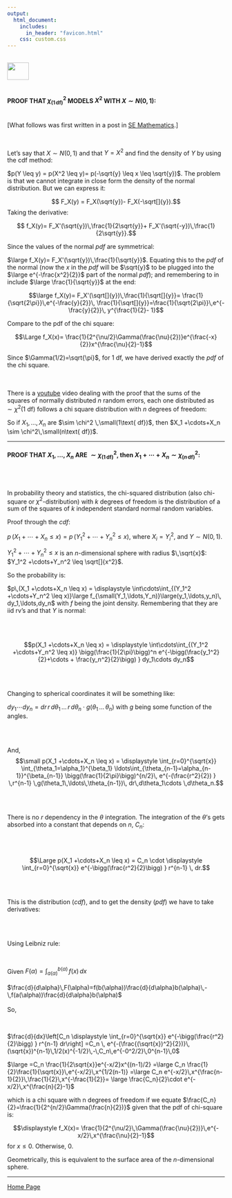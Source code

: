 ```yaml
---
output: 
  html_document:
    includes:
      in_header: "favicon.html" 
    css: custom.css
---
```


<br>
<a href="http://rinterested.github.io/statistics/index.html">
<img HEIGHT="40" WIDTH="50" src="https://cloud.githubusercontent.com/assets/9312897/10556783/a27a26fa-745c-11e5-9b1a-2d5bd737387a.PNG"></a>
<br><br>


#### PROOF THAT $\chi^2_{(1\,\text{df})}$ MODELS $X^2$ WITH $X\sim N(0,1)$:
<br>
[What follows was first written in a post in [SE Mathematics](http://math.stackexchange.com/q/1383709/152225).]

<br>

Let's say that $X \sim N(0,1)$ and that $Y=X^2$ and find the density of $Y$ by using the $\text{cdf}$ method:


$p(Y \leq y) = p(X^2 \leq y)= p(-\sqrt{y} \leq x \leq \sqrt{y})$. The problem is that we cannot integrate in close form the density of the normal distribution. But we can express it:

$$ F_X(y) = F_X(\sqrt{y})- F_X(-\sqrt[]{y}).$$ Taking the derivative:

$$ f_X(y)= F_X'(\sqrt{y})\,\frac{1}{2\sqrt{y}}+
F_X'(\sqrt{-y})\,\frac{1}{2\sqrt{y}}.$$

Since the values of the normal $pdf$ are symmetrical:

$\large f_X(y)= 
F_X'(\sqrt{y})\,\frac{1}{\sqrt{y}}$. Equating this to the $pdf$ of the normal (now the $x$ in the $pdf$ will be $\sqrt{y}$ to be plugged into the $\large e^{-\frac{x^2}{2}}$ part of the normal $pdf$); and remembering to in include $\large \frac{1}{\sqrt{y}}$ at the end:

$$\large f_X(y)= 
F_X'(\sqrt[]{y})\,\frac{1}{\sqrt[]{y}}=
\frac{1}{\sqrt{2\pi}}\,e^{-\frac{y}{2}}\,
\frac{1}{\sqrt[]{y}}=\frac{1}{\sqrt{2\pi}}\,e^{-\frac{y}{2}}\,
y^{\frac{1}{2}- 1}$$

Compare to the pdf of the chi square:

$$\Large f_X(x)= \frac{1}{2^{\nu/2}\Gamma(\frac{\nu}{2})}e^{\frac{-x}{2}}x^{\frac{\nu}{2}-1}$$

Since $\Gamma(1/2)=\sqrt{\pi}$, for $1$ df, we have derived exactly the $pdf$ of the chi square.


<br><br>
There is a [youtube][1] video dealing with the proof that the sums of the squares of normally distributed $n$ random errors, each one distributed as $\sim \chi^2(1\text{ df})$ follows a chi square distribution with $n$ degrees of freedom:

So if $X_1, \ldots, X_n$ are $\sim \chi^2 \,\small(1\text{ df})$, then $X_1 +\cdots+X_n \sim \chi^2\,\small(n\text{ df})$.


---------------------------------------------------------------------------------

#### PROOF THAT $X_1, \ldots, X_n$ ARE $\sim \chi^2_{(1\,\text{df})}$, then $X_1 +\cdots+X_n \sim \chi^2_{(n\,\text{df})}$:
 <br><br>

In probability theory and statistics, the chi-squared distribution (also chi-square or $\chi^2$-distribution) with $k$ degrees of freedom is the distribution of a sum of the squares of $k$ independent standard normal random variables.


Proof through the $cdf$:

$p\,(X_1 +\cdots+X_n \leq x)=
p\,(Y_1^2 +\cdots+Y_n^2 \leq x)$, where $X_i =Y _i^2$, and $Y \sim N(0,1)$.

$Y_1^2 +\cdots+Y_n^2 \leq x$ is an $n$-dimensional sphere with radius  $\,\sqrt{x}$: $Y_1^2 +\cdots+Y_n^2 \leq \sqrt[]{x^2}$.

So the probability is:

$p\,(X_1 +\cdots+X_n \leq x) = \displaystyle
\int\cdots\int_{(Y_1^2 +\cdots+Y_n^2 \leq x)}\large f_{\small(Y_1,\ldots,Y_n)}\large(y_1,\ldots,y_n)\, dy_1,\ldots,dy_n$ with $f$ being the joint density. Remembering that they are iid rv's and that $Y$ is normal:

<br><br>

$$p(X_1 +\cdots+X_n \leq x) = \displaystyle
\int\cdots\int_{(Y_1^2 +\cdots+Y_n^2 \leq x)}
\bigg(\frac{1}{2\pi}\bigg)^n
e^{-\bigg(\frac{y_1^2}{2}+\cdots + \frac{y_n^2}{2}\bigg) }
dy_1\cdots dy_n$$

<br><br>

Changing to spherical coordinates it will be something like:

$dy_1\cdots  dy_n=dr\,r\,d\theta_1\,\ldots\,r\,d\theta_n \cdot g(\theta_1\,\ldots\,\theta_n)$ with $g$ being some function of the angles. 

<br><br>

And, $$\small p(X_1 +\cdots+X_n \leq x) = \displaystyle
\int_{r=0}^{\sqrt{x}}
\int_{\theta_1=\alpha_1}^{\beta_1}
\ldots\int_{\theta_{n-1}=\alpha_{n-1}}^{\beta_{n-1}}
\bigg(\frac{1}{2\pi}\bigg)^{n/2}\,
e^{-(\frac{r^2}{2}) }
\,r^{n-1} \,g(\theta_1\,\ldots\,\theta_{n-1})\,
dr\,d\theta_1\cdots \,d\theta_n.$$

<br><br>

There is no $r$ dependency in the $\theta$ integration. The integration of the $\theta$'s gets absorbed into a constant that depends on $n$, $C_n$:

<br><br>

$$\Large p(X_1 +\cdots+X_n \leq x) = C_n \cdot \displaystyle
\int_{r=0}^{\sqrt{x}}
e^{-\bigg(\frac{r^2}{2}\bigg) }
r^{n-1} \, dr.$$

<br><br>

This is the distribution ($cdf$), and to get the density ($pdf$) we have to take derivatives:

<br><br>

Using Leibniz rule:

<br>

Given $F(\alpha)=\int_{a(\alpha)}^{b(\alpha)}\,f(x)\,dx$
<br><br>
$\frac{d}{d\alpha}\,F(\alpha)=f(b(\alpha))\frac{d}{d\alpha}b(\alpha)\,-\,f(a(\alpha))\frac{d}{d\alpha}b(\alpha)$
<br><br>
So,

<br>

$\frac{d}{dx}\left[C_n \displaystyle \int_{r=0}^{\sqrt{x}} e^{-\bigg(\frac{r^2}{2}\bigg) } r^{n-1} dr\right]
=C_n \, e^{-(\frac{(\sqrt{x})^2}{2})}\,(\sqrt{x})^{n-1}\,1/2(x)^{-1/2}\,-\,C_n\,e^{-0^2/2}\,0^{n-1}\,0$

$\large =C_n \frac{1}{2\sqrt{x}}e^{-x/2}x^{(n-1)/2}
=\large C_n \frac{1}{2}\frac{1}{\sqrt{x}}\,e^{-x/2}\,x^{1/2(n-1)}
=\large C_n e^{-x/2}\,x^{\frac{n-1}{2}}\,\frac{1}{2}\,x^{-\frac{1}{2}}= \large \frac{C_n}{2}\cdot e^{-x/2}\,x^{\frac{n}{2}-1}$

which is a chi square with n degrees of freedom if we equate $\frac{C_n}{2}=\frac{1}{2^{n/2}\Gamma(\frac{n}{2})}$ given that the pdf of chi-square is:


$$\displaystyle f_X(x)= \frac{1}{2^{\nu/2}\,\Gamma(\frac{\nu}{2})}\,e^{-x/2}\,x^{\frac{\nu}{2}-1}$$ for $x\leq 0$. Otherwise, $0$.

Geometrically, this is equivalent to the surface area of the $n$-dimensional sphere.


---

<a href="http://rinterested.github.io/statistics/index.html">Home Page</a>

  [1]: https://youtu.be/JRCL9cjn9n0
